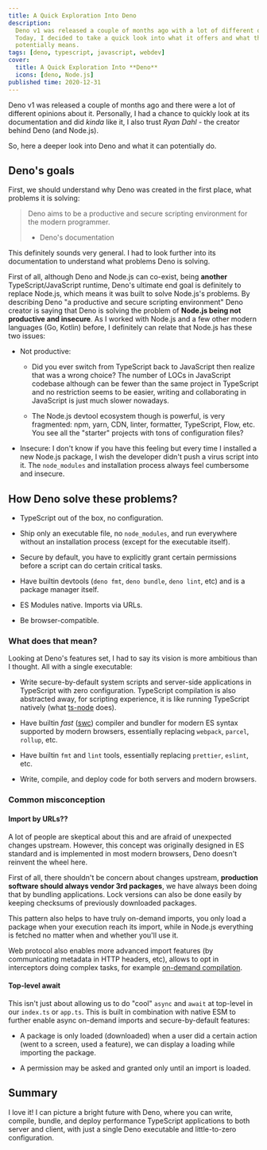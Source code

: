 ```yaml
---
title: A Quick Exploration Into Deno
description:
  Deno v1 was released a couple of months ago with a lot of different opinions.
  Today, I decided to take a quick look into what it offers and what that
  potentially means.
tags: [deno, typescript, javascript, webdev]
cover:
  title: A Quick Exploration Into **Deno**
  icons: [deno, Node.js]
published time: 2020-12-31
---
```


Deno v1 was released a couple of months ago and there were a lot of different
opinions about it. Personally, I had a chance to quickly look at its
documentation and did _kinda_ like it, I also trust _Ryan Dahl_ - the creator
behind Deno (and Node.js).

So, here a deeper look into Deno and what it can potentially do.

## Deno's goals

First, we should understand why Deno was created in the first place, what
problems it is solving:

> Deno aims to be a productive and secure scripting environment for the modern
> programmer.
>
> - Deno's documentation

This definitely sounds very general. I had to look further into its
documentation to understand what problems Deno is solving.

First of all, although Deno and Node.js can co-exist, being **another**
TypeScript/JavaScript runtime, Deno's ultimate end goal is definitely to replace
Node.js, which means it was built to solve Node.js's problems. By describing
Deno "a productive and secure scripting environment" Deno creator is saying that
Deno is solving the problem of **Node.js being not productive and insecure**. As
I worked with Node.js and a few other modern languages (Go, Kotlin) before, I
definitely can relate that Node.js has these two issues:

- Not productive:

  - Did you ever switch from TypeScript back to JavaScript then realize that was
    a wrong choice? The number of LOCs in JavaScript codebase although can be
    fewer than the same project in TypeScript and no restriction seems to be
    easier, writing and collaborating in JavaScript is just much slower
    nowadays.

  - The Node.js devtool ecosystem though is powerful, is very fragmented: npm,
    yarn, CDN, linter, formatter, TypeScript, Flow, etc. You see all the
    "starter" projects with tons of configuration files?

- Insecure: I don't know if you have this feeling but every time I installed a
  new Node.js package, I wish the developer didn't push a virus script into it.
  The `node_modules` and installation process always feel cumbersome and
  insecure.

## How Deno solve these problems?

- TypeScript out of the box, no configuration.

- Ship only an executable file, no `node_modules`, and run everywhere without an
  installation process (except for the executable itself).

- Secure by default, you have to explicitly grant certain permissions before a
  script can do certain critical tasks.

- Have builtin devtools (`deno fmt`, `deno bundle`, `deno lint`, etc) and is a
  package manager itself.

- ES Modules native. Imports via URLs.

- Be browser-compatible.

### What does that mean?

Looking at Deno's features set, I had to say its vision is more ambitious than I
thought. All with a single executable:

- Write secure-by-default system scripts and server-side applications in
  TypeScript with zero configuration. TypeScript compilation is also abstracted
  away, for scripting experience, it is like running TypeScript natively (what
  [ts-node] does).

- Have builtin _fast_ ([swc]) compiler and bundler for modern ES syntax
  supported by modern browsers, essentially replacing `webpack`, `parcel`,
  `rollup`, etc.

- Have builtin `fmt` and `lint` tools, essentially replacing `prettier`,
  `eslint`, etc.

- Write, compile, and deploy code for both servers and modern browsers.

### Common misconception

#### Import by URLs??

A lot of people are skeptical about this and are afraid of unexpected changes
upstream. However, this concept was originally designed in ES standard and is
implemented in most modern browsers, Deno doesn't reinvent the wheel here.

First of all, there shouldn't be concern about changes upstream, **production
software should always vendor 3rd packages**, we have always been doing that by
bundling applications. Lock versions can also be done easily by keeping
checksums of previously downloaded packages.

This pattern also helps to have truly on-demand imports, you only load a package
when your execution reach its import, while in Node.js everything is fetched no
matter when and whether you'll use it.

Web protocol also enables more advanced import features (by communicating
metadata in HTTP headers, etc), allows to opt in interceptors doing complex
tasks, for example [on-demand compilation][vite].

#### Top-level await

This isn't just about allowing us to do "cool" `async` and `await` at top-level
in our `index.ts` or `app.ts`. This is built in combination with native ESM to
further enable async on-demand imports and secure-by-default features:

- A package is only loaded (downloaded) when a user did a certain action (went
  to a screen, used a feature), we can display a loading while importing the
  package.

- A permission may be asked and granted only until an import is loaded.

## Summary

I love it! I can picture a bright future with Deno, where you can write,
compile, bundle, and deploy performance TypeScript applications to both server
and client, with just a single Deno executable and little-to-zero configuration.

<!-- Links -->

[swc]: https://swc.rs
[ts-node]: https://www.npmjs.com/package/ts-node
[vite]: https://github.com/vitejs/vite#how-and-why
